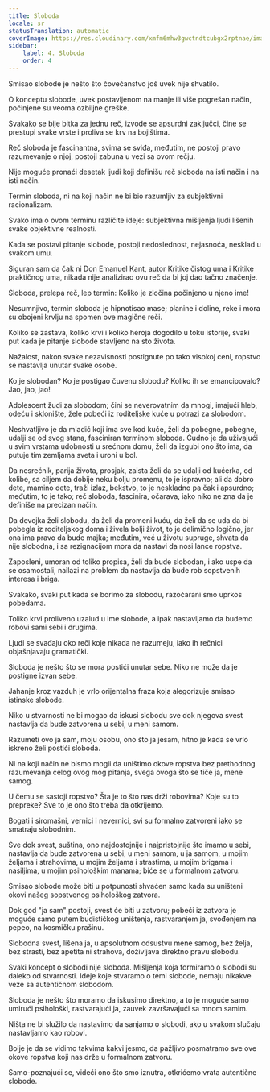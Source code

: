 ```yaml
---
title: Sloboda
locale: sr
statusTranslation: automatic
coverImage: https://res.cloudinary.com/xmfm6mhw3gwctndtcubgx2rptnae/image/upload/v1741354419/small_cover_la_gran_rebelion_28716e29d2.webp
sidebar:
    label: 4. Sloboda
    order: 4
---
```

Smisao slobode je nešto što čovečanstvo još uvek nije shvatilo.

O konceptu slobode, uvek postavljenom na manje ili više pogrešan način, počinjene su veoma ozbiljne greške.

Svakako se bije bitka za jednu reč, izvode se apsurdni zaključci, čine se prestupi svake vrste i proliva se krv na bojištima.

Reč sloboda je fascinantna, svima se sviđa, međutim, ne postoji pravo razumevanje o njoj, postoji zabuna u vezi sa ovom rečju.

Nije moguće pronaći desetak ljudi koji definišu reč sloboda na isti način i na isti način.

Termin sloboda, ni na koji način ne bi bio razumljiv za subjektivni racionalizam.

Svako ima o ovom terminu različite ideje: subjektivna mišljenja ljudi lišenih svake objektivne realnosti.

Kada se postavi pitanje slobode, postoji nedoslednost, nejasnoća, nesklad u svakom umu.

Siguran sam da čak ni Don Emanuel Kant, autor Kritike čistog uma i Kritike praktičnog uma, nikada nije analizirao ovu reč da bi joj dao tačno značenje.

Sloboda, prelepa reč, lep termin: Koliko je zločina počinjeno u njeno ime!

Nesumnjivo, termin sloboda je hipnotisao mase; planine i doline, reke i mora su obojeni krvlju na spomen ove magične reči.

Koliko se zastava, koliko krvi i koliko heroja dogodilo u toku istorije, svaki put kada je pitanje slobode stavljeno na sto života.

Nažalost, nakon svake nezavisnosti postignute po tako visokoj ceni, ropstvo se nastavlja unutar svake osobe.

Ko je slobodan? Ko je postigao čuvenu slobodu? Koliko ih se emancipovalo? Jao, jao, jao!

Adolescent žudi za slobodom; čini se neverovatnim da mnogi, imajući hleb, odeću i sklonište, žele pobeći iz roditeljske kuće u potrazi za slobodom.

Neshvatljivo je da mladić koji ima sve kod kuće, želi da pobegne, pobegne, udalji se od svog stana, fasciniran terminom sloboda. Čudno je da uživajući u svim vrstama udobnosti u srećnom domu, želi da izgubi ono što ima, da putuje tim zemljama sveta i uroni u bol.

Da nesrećnik, parija života, prosjak, zaista želi da se udalji od kućerka, od kolibe, sa ciljem da dobije neku bolju promenu, to je ispravno; ali da dobro dete, mamino dete, traži izlaz, bekstvo, to je neskladno pa čak i apsurdno; međutim, to je tako; reč sloboda, fascinira, očarava, iako niko ne zna da je definiše na precizan način.

Da devojka želi slobodu, da želi da promeni kuću, da želi da se uda da bi pobegla iz roditeljskog doma i živela bolji život, to je delimično logično, jer ona ima pravo da bude majka; međutim, već u životu supruge, shvata da nije slobodna, i sa rezignacijom mora da nastavi da nosi lance ropstva.

Zaposleni, umoran od toliko propisa, želi da bude slobodan, i ako uspe da se osamostali, nailazi na problem da nastavlja da bude rob sopstvenih interesa i briga.

Svakako, svaki put kada se borimo za slobodu, razočarani smo uprkos pobedama.

Toliko krvi proliveno uzalud u ime slobode, a ipak nastavljamo da budemo robovi sami sebi i drugima.

Ljudi se svađaju oko reči koje nikada ne razumeju, iako ih rečnici objašnjavaju gramatički.

Sloboda je nešto što se mora postići unutar sebe. Niko ne može da je postigne izvan sebe.

Jahanje kroz vazduh je vrlo orijentalna fraza koja alegorizuje smisao istinske slobode.

Niko u stvarnosti ne bi mogao da iskusi slobodu sve dok njegova svest nastavlja da bude zatvorena u sebi, u meni samom.

Razumeti ovo ja sam, moju osobu, ono što ja jesam, hitno je kada se vrlo iskreno želi postići sloboda.

Ni na koji način ne bismo mogli da uništimo okove ropstva bez prethodnog razumevanja celog ovog mog pitanja, svega ovoga što se tiče ja, mene samog.

U čemu se sastoji ropstvo? Šta je to što nas drži robovima? Koje su to prepreke? Sve to je ono što treba da otkrijemo.

Bogati i siromašni, vernici i nevernici, svi su formalno zatvoreni iako se smatraju slobodnim.

Sve dok svest, suština, ono najdostojnije i najpristojnije što imamo u sebi, nastavlja da bude zatvorena u sebi, u meni samom, u ja samom, u mojim željama i strahovima, u mojim željama i strastima, u mojim brigama i nasiljima, u mojim psihološkim manama; biće se u formalnom zatvoru.

Smisao slobode može biti u potpunosti shvaćen samo kada su uništeni okovi našeg sopstvenog psihološkog zatvora.

Dok god "ja sam" postoji, svest će biti u zatvoru; pobeći iz zatvora je moguće samo putem budističkog uništenja, rastvaranjem ja, svođenjem na pepeo, na kosmičku prašinu.

Slobodna svest, lišena ja, u apsolutnom odsustvu mene samog, bez želja, bez strasti, bez apetita ni strahova, doživljava direktno pravu slobodu.

Svaki koncept o slobodi nije sloboda. Mišljenja koja formiramo o slobodi su daleko od stvarnosti. Ideje koje stvaramo o temi slobode, nemaju nikakve veze sa autentičnom slobodom.

Sloboda je nešto što moramo da iskusimo direktno, a to je moguće samo umirući psihološki, rastvarajući ja, zauvek završavajući sa mnom samim.

Ništa ne bi služilo da nastavimo da sanjamo o slobodi, ako u svakom slučaju nastavljamo kao robovi.

Bolje je da se vidimo takvima kakvi jesmo, da pažljivo posmatramo sve ove okove ropstva koji nas drže u formalnom zatvoru.

Samo-poznajući se, videći ono što smo iznutra, otkrićemo vrata autentične slobode.


